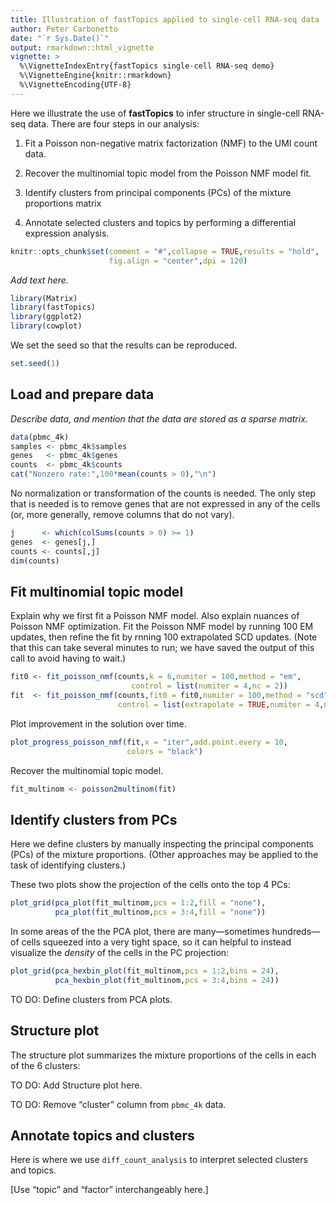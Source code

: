 ```yaml
---
title: Illustration of fastTopics applied to single-cell RNA-seq data
author: Peter Carbonetto
date: "`r Sys.Date()`"
output: rmarkdown::html_vignette
vignette: >
  %\VignetteIndexEntry{fastTopics single-cell RNA-seq demo}
  %\VignetteEngine{knitr::rmarkdown}
  %\VignetteEncoding{UTF-8}
---
```


Here we illustrate the use of **fastTopics** to infer structure in
single-cell RNA-seq data. There are four steps in our analysis:

1. Fit a Poisson non-negative matrix factorization (NMF) to the UMI
   count data.

2. Recover the multinomial topic model from the Poisson NMF model fit.

3. Identify clusters from principal components (PCs) of the mixture
   proportions matrix

4. Annotate selected clusters and topics by performing a differential
   expression analysis.

```r
knitr::opts_chunk$set(comment = "#",collapse = TRUE,results = "hold",
                      fig.align = "center",dpi = 120)
```

*Add text here.*

```r
library(Matrix)
library(fastTopics)
library(ggplot2)
library(cowplot)
```

We set the seed so that the results can be reproduced.

```r
set.seed(1)
```

Load and prepare data
---------------------

*Describe data, and mention that the data are stored as a sparse matrix.*

```r
data(pbmc_4k)
samples <- pbmc_4k$samples
genes   <- pbmc_4k$genes
counts  <- pbmc_4k$counts
cat("Nonzero rate:",100*mean(counts > 0),"\n")
```

No normalization or transformation of the counts is needed. The only
step that is needed is to remove genes that are not expressed in any
of the cells (or, more generally, remove columns that do not vary).

```r
j      <- which(colSums(counts > 0) >= 1)
genes  <- genes[j,]
counts <- counts[,j]
dim(counts)
```

Fit multinomial topic model
---------------------------

Explain why we first fit a Poisson NMF model. Also explain nuances of
Poisson NMF optimization. Fit the Poisson NMF model by running 100 EM
updates, then refine the fit by rnning 100 extrapolated SCD updates.
(Note that this can take several minutes to run; we have saved the
output of this call to avoid having to wait.)

```r
fit0 <- fit_poisson_nmf(counts,k = 6,numiter = 100,method = "em",
                           control = list(numiter = 4,nc = 2))
fit  <- fit_poisson_nmf(counts,fit0 = fit0,numiter = 100,method = "scd",
                        control = list(extrapolate = TRUE,numiter = 4,nc = 2))
```

Plot improvement in the solution over time.

```r
plot_progress_poisson_nmf(fit,x = "iter",add.point.every = 10,
                          colors = "black")
```

Recover the multinomial topic model.

```r
fit_multinom <- poisson2multinom(fit)
```

Identify clusters from PCs
--------------------------

Here we define clusters by manually inspecting the principal
components (PCs) of the mixture proportions. (Other approaches may be
applied to the task of identifying clusters.)

These two plots show the projection of the cells onto the top 4 PCs:

```r
plot_grid(pca_plot(fit_multinom,pcs = 1:2,fill = "none"),
          pca_plot(fit_multinom,pcs = 3:4,fill = "none"))
```

In some areas of the the PCA plot, there are many---sometimes
hundreds---of cells squeezed into a very tight space, so it can
helpful to instead visualize the *density* of the cells in the PC
projection:

```r
plot_grid(pca_hexbin_plot(fit_multinom,pcs = 1:2,bins = 24),
          pca_hexbin_plot(fit_multinom,pcs = 3:4,bins = 24))
```

TO DO: Define clusters from PCA plots.

Structure plot
--------------

The structure plot summarizes the mixture proportions of the cells in
each of the 6 clusters:

TO DO: Add Structure plot here.

TO DO: Remove "cluster" column from `pbmc_4k` data.

Annotate topics and clusters
----------------------------

Here is where we use `diff_count_analysis` to interpret selected
clusters and topics.

[Use "topic" and "factor" interchangeably here.]
